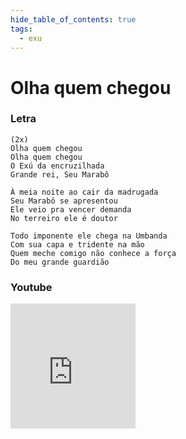 ```yaml
---
hide_table_of_contents: true
tags:
  - exu
---
```


# Olha quem chegou

### Letra

```text
(2x)
Olha quem chegou
Olha quem chegou
O Exú da encruzilhada
Grande rei, Seu Marabô

À meia noite ao cair da madrugada
Seu Marabô se apresentou
Ele veio pra vencer demanda
No terreiro ele é doutor

Todo imponente ele chega na Umbanda
Com sua capa e tridente na mão
Quem meche comigo não conhece a força
Do meu grande guardião
```

### Youtube

<iframe
  width="200"
  height="200"
  src="https://www.youtube.com/embed/m4Y8u5X696Q"
  title="YouTube video player"
  frameborder="0"
  allow="accelerometer; autoplay; clipboard-write; encrypted-media; gyroscope; picture-in-picture; web-share"
  referrerpolicy="strict-origin-when-cross-origin"
  allowfullscreen
></iframe>
